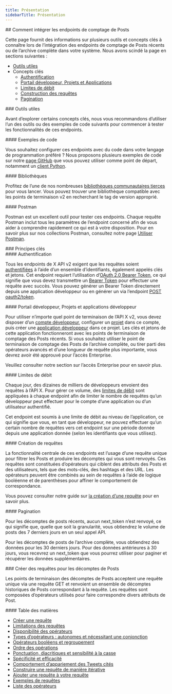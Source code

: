 ```yaml
---
title: Présentation
sidebarTitle: Présentation
---
```


<div id="how-to-integrate-with-the-posts-counts-endpoints">
  ## Comment intégrer les endpoints de comptage de Posts
</div>

Cette page fournit des informations sur plusieurs outils et concepts clés à connaître lors de l’intégration des endpoints de comptage de Posts récents ou de l’archive complète dans votre système. Nous avons scindé la page en sections suivantes :

* [Outils utiles](#helpful-tools)
* Concepts clés
  * [Authentification](#authentication)
  * [Portail développeur, Projets et Applications](#developer-portal)
  * [Limites de débit](#rate-limits)
  * [Construction des requêtes](#queries)
  * [Pagination](#pagination)

<div id="helpful-tools">
  ### Outils utiles
</div>

Avant d’explorer certains concepts clés, nous vous recommandons d’utiliser l’un des outils ou des exemples de code suivants pour commencer à tester les fonctionnalités de ces endpoints.

<div id="code-samples">
  #### Exemples de code
</div>

Vous souhaitez configurer ces endpoints avec du code dans votre langage de programmation préféré ? Nous proposons plusieurs exemples de code sur notre [page GitHub](https://github.com/xdevplatform/Twitter-API-v2-sample-code) que vous pouvez utiliser comme point de départ, notamment un [client Python](https://github.com/xdevplatform/search-tweets-python).

<div id="libraries">
  #### Bibliothèques
</div>

Profitez de l’une de nos nombreuses [bibliothèques communautaires tierces](/fr/x-api/tools-and-libraries/overview) pour vous lancer. Vous pouvez trouver une bibliothèque compatible avec les points de terminaison v2 en recherchant le tag de version approprié.

<div id="postman">
  #### Postman
</div>

Postman est un excellent outil pour tester ces endpoints. Chaque requête Postman inclut tous les paramètres de l’endpoint concerné afin de vous aider à comprendre rapidement ce qui est à votre disposition. Pour en savoir plus sur nos collections Postman, consultez notre page [Utiliser Postman](/fr/tutorials/postman-getting-started).
 

<div id="key-concepts">
  ### Principes clés
</div>

<div id="authentication">
  #### Authentification
</div>

Tous les endpoints de X API v2 exigent que les requêtes soient [authentifiées](/fr/resources/fundamentals/authentication) à l’aide d’un ensemble d’identifiants, également appelés clés et jetons. Cet endpoint requiert l’utilisation d’[OAuth 2.0 Bearer Token](/fr/resources/fundamentals/authentication#oauth-2-0), ce qui signifie que vous devez transmettre un [Bearer Token](/fr/resources/fundamentals/authentication#bearer-token-also-known-as-app-only) pour effectuer une requête avec succès. Vous pouvez générer un Bearer Token directement depuis une application développeur ou en générer un via l’endpoint [POST oauth2/token](/fr/resources/fundamentals/authentication#post-oauth2-token).

<div id="developer-portal-projects-and-developer-apps">
  #### Portail développeur, Projets et applications développeur
</div>

Pour utiliser n’importe quel point de terminaison de l’API X v2, vous devez disposer d’un [compte développeur](/fr/resources/fundamentals/developer-portal), configurer un [projet](/fr/resources/fundamentals/projects) dans ce compte, puis créer une [application développeur](/fr/resources/fundamentals/developer-apps) dans ce projet. Les clés et jetons de cette application fonctionneront avec les points de terminaison de comptage des Posts récents. Si vous souhaitez utiliser le point de terminaison de comptage des Posts de l’archive complète, ou tirer parti des opérateurs avancés et d’une longueur de requête plus importante, vous devrez avoir été approuvé pour l’accès Enterprise.

Veuillez consulter notre section sur l’accès Enterprise pour en savoir plus.

<div id="rate-limits">
  #### Limites de débit
</div>

Chaque jour, des dizaines de milliers de développeurs envoient des requêtes à l’API X. Pour gérer ce volume, des [limites de débit](/fr/x-api/fundamentals/rate-limits) sont appliquées à chaque endpoint afin de limiter le nombre de requêtes qu’un développeur peut effectuer pour le compte d’une application ou d’un utilisateur authentifié.

Cet endpoint est soumis à une limite de débit au niveau de l’application, ce qui signifie que vous, en tant que développeur, ne pouvez effectuer qu’un certain nombre de requêtes vers cet endpoint sur une période donnée depuis une application donnée (selon les identifiants que vous utilisez). 

<div id="building-queries">
  #### Création de requêtes
</div>

La fonctionnalité centrale de ces endpoints est l’usage d’une requête unique pour filtrer les Posts et produire les décomptes qui vous sont renvoyés. Ces requêtes sont constituées d’opérateurs qui ciblent des attributs des Posts et des utilisateurs, tels que des mots-clés, des hashtags et des URL. Les opérateurs peuvent être combinés au sein de requêtes à l’aide de logique booléenne et de parenthèses pour affiner le comportement de correspondance.

Vous pouvez consulter notre guide sur [la création d’une requête](/fr/x-api/posts/counts/integrate/build-a-query) pour en savoir plus.

<div id="pagination">
  #### Pagination
</div>

Pour les décomptes de posts récents, aucun next_token n’est renvoyé, ce qui signifie que, quelle que soit la granularité, vous obtiendrez le volume de posts des 7 derniers jours en un seul appel API.

Pour les décomptes de posts de l’archive complète, vous obtiendrez des données pour les 30 derniers jours. Pour des données antérieures à 30 jours, vous recevrez un next_token que vous pourrez utiliser pour paginer et récupérer les données supplémentaires. 

<div id="building-queries-for-post-counts">
  ### Créer des requêtes pour les décomptes de Posts
</div>

Les points de terminaison des décomptes de Posts acceptent une requête unique via une requête GET et renvoient un ensemble de décomptes historiques de Posts correspondant à la requête. Les requêtes sont composées d’opérateurs utilisés pour faire correspondre divers attributs de Post. 

<div id="table-of-contents">
  #### Table des matières
</div>

* [Créer une requête](#build)
* [Limitations des requêtes](#limits)
* [Disponibilité des opérateurs](#availability)
* [Types d’opérateurs : autonomes et nécessitant une conjonction](#types)
* [Opérateurs booléens et regroupement](#boolean)
* [Ordre des opérations](#order-of-operations)
* [Ponctuation, diacritiques et sensibilité à la casse](#punctuation)
* [Spécificité et efficacité](#specificity)
* [Comportement d’appariement des Tweets cités](#quote-tweets)
* [Construire une requête de manière itérative](#iterative)
* [Ajouter une requête à votre requête](#adding-a-query)
* [Exemples de requêtes](#examples)
* [Liste des opérateurs](#list)